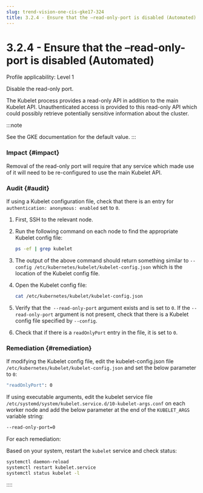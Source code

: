 ```yaml
---
slug: trend-vision-one-cis-gke17-324
title: 3.2.4 - Ensure that the –read-only-port is disabled (Automated)
---
```

# 3.2.4 - Ensure that the –read-only-port is disabled (Automated)

Profile applicability: Level 1

Disable the read-only port.

The Kubelet process provides a read-only API in addition to the main Kubelet API. Unauthenticated access is provided to this read-only API which could possibly retrieve potentially sensitive information about the cluster.

:::note

See the GKE documentation for the default value.
:::

### Impact {#impact}

Removal of the read-only port will require that any service which made use of it will need to be re-configured to use the main Kubelet API.

### Audit {#audit}

If using a Kubelet configuration file, check that there is an entry for `authentication: anonymous: enabled` set to `0`.

1.  First, SSH to the relevant node.

2.  Run the following command on each node to find the appropriate Kubelet config file:

    ```bash
    ps -ef | grep kubelet
    ```

3.  The output of the above command should return something similar to `--config /etc/kubernetes/kubelet/kubelet-config.json` which is the location of the Kubelet config file.

4.  Open the Kubelet config file:

    ```bash
    cat /etc/kubernetes/kubelet/kubelet-config.json
    ```

5.  Verify that the` --read-only-port` argument exists and is set to `0`. If the `--read-only-port` argument is not present, check that there is a Kubelet config file specified by `--config`.

6.  Check that if there is a `readOnlyPort` entry in the file, it is set to `0`.

### Remediation {#remediation}

If modifying the Kubelet config file, edit the kubelet-config.json file `/etc/kubernetes/kubelet/kubelet-config.json` and set the below parameter to `0`:

```bash
"readOnlyPort": 0
```

If using executable arguments, edit the kubelet service file `/etc/systemd/system/kubelet.service.d/10-kubelet-args.conf` on each worker node and add the below parameter at the end of the `KUBELET_ARGS` variable string:

```bash
--read-only-port=0
```

For each remediation:

Based on your system, restart the `kubelet` service and check status:

```bash
systemctl daemon-reload
systemctl restart kubelet.service
systemctl status kubelet -l
```
::::
